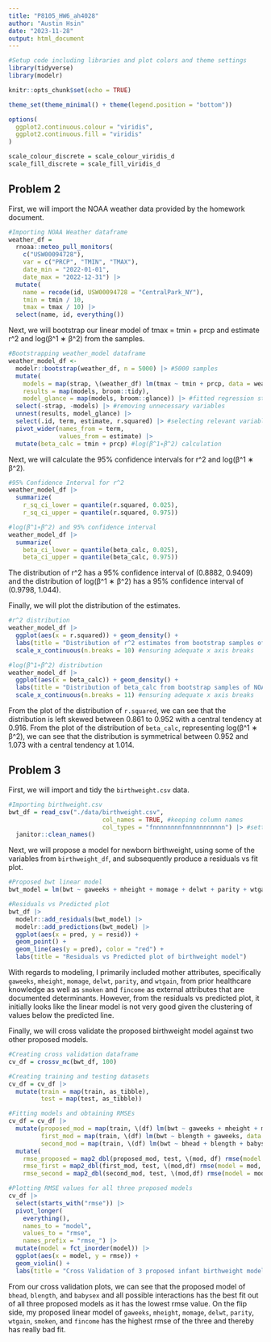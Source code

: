 ```yaml
---
title: "P8105_HW6_ah4028"
author: "Austin Hsin"
date: "2023-11-28"
output: html_document
---
```


```r
#Setup code including libraries and plot colors and theme settings
library(tidyverse)
library(modelr)

knitr::opts_chunk$set(echo = TRUE)

theme_set(theme_minimal() + theme(legend.position = "bottom"))

options(
  ggplot2.continuous.colour = "viridis",
  ggplot2.continuous.fill = "viridis"
)

scale_colour_discrete = scale_colour_viridis_d
scale_fill_discrete = scale_fill_viridis_d
```

## Problem 2

First, we will import the NOAA weather data provided by the homework document.

```r
#Importing NOAA Weather dataframe
weather_df = 
  rnoaa::meteo_pull_monitors(
    c("USW00094728"),
    var = c("PRCP", "TMIN", "TMAX"), 
    date_min = "2022-01-01",
    date_max = "2022-12-31") |>
  mutate(
    name = recode(id, USW00094728 = "CentralPark_NY"),
    tmin = tmin / 10,
    tmax = tmax / 10) |>
  select(name, id, everything())
```

Next, we will bootstrap our linear model of tmax = tmin + prcp and estimate r^2 and log(β^1 ∗ β^2) from the samples.

```r
#Bootstrapping weather_model dataframe
weather_model_df <- 
  modelr::bootstrap(weather_df, n = 5000) |> #5000 samples
  mutate(
    models = map(strap, \(weather_df) lm(tmax ~ tmin + prcp, data = weather_df)), #linear model of tmax
    results = map(models, broom::tidy),
    model_glance = map(models, broom::glance)) |> #fitted regression statistics, specifically for r^2
  select(-strap, -models) |> #removing unnecessary variables
  unnest(results, model_glance) |> 
  select(.id, term, estimate, r.squared) |> #selecting relevant variables
  pivot_wider(names_from = term,
              values_from = estimate) |>
  mutate(beta_calc = tmin + prcp) #log(β^1∗β^2) calculation 
```

Next, we will calculate the 95% confidence intervals for r^2 and log(β^1 ∗ β^2).

```r
#95% Confidence Interval for r^2
weather_model_df |>
  summarize(
    r_sq_ci_lower = quantile(r.squared, 0.025), 
    r_sq_ci_upper = quantile(r.squared, 0.975))

#log(β^1∗β^2) and 95% confidence interval
weather_model_df |>
  summarize(
    beta_ci_lower = quantile(beta_calc, 0.025),
    beta_ci_upper = quantile(beta_calc, 0.975))
```

The distribution of r^2 has a 95% confidence interval of (0.8882, 0.9409) and
the distribution of log(β^1 ∗ β^2) has a 95% confidence interval of (0.9798, 1.044).

Finally, we will plot the distribution of the estimates.

```r
#r^2 distribution
weather_model_df |>
  ggplot(aes(x = r.squared)) + geom_density() +
  labs(title = "Distribution of r^2 estimates from bootstrap samples of NOAA tmax weather model") + #title
  scale_x_continuous(n.breaks = 10) #ensuring adequate x axis breaks

#log(β^1∗β^2) distribution
weather_model_df |>
  ggplot(aes(x = beta_calc)) + geom_density() +
  labs(title = "Distribution of beta_calc from bootstrap samples of NOAA tmax weather model") + #title
  scale_x_continuous(n.breaks = 11) #ensuring adequate x axis breaks
```

From the plot of the distribution of `r.squared`, we can see that the distribution is left skewed between 0.861 to 0.952 with a central tendency at 0.916.
From the plot of the distribution of `beta_calc`, representing log(β^1 ∗ β^2), we can see that the distribution is symmetrical between 0.952 and 1.073 with a central tendency at 1.014.

## Problem 3

First, we will import and tidy the `birthweight.csv` data.

```r
#Importing birthweight.csv
bwt_df = read_csv("./data/birthweight.csv", 
                          col_names = TRUE, #keeping column names
                          col_types = "fnnnnnnnnfnnnnnnnnnnn") |> #setting column types
  janitor::clean_names()
```

Next, we will propose a model for newborn birthweight, using some of the variables from `birthweight_df`, and subsequently produce a residuals vs fit plot.

```r
#Proposed bwt linear model
bwt_model = lm(bwt ~ gaweeks + mheight + momage + delwt + parity + wtgain + smoken + fincome, data = bwt_df)

#Residuals vs Predicted plot
bwt_df |>
  modelr::add_residuals(bwt_model) |>
  modelr::add_predictions(bwt_model) |>
  ggplot(aes(x = pred, y = resid)) + 
  geom_point() +
  geom_line(aes(y = pred), color = "red") +
  labs(title = "Residuals vs Predicted plot of birthweight model")
```

With regards to modeling, I primarily included mother attributes, specifically `gaweeks`, `mheight`, `momage`, `delwt`, `parity`, and `wtgain`, from prior healthcare knowledge as well as `smoken` and `fincome` as external attributes that are documented determinants. However, from the residuals vs predicted plot, it initially looks like the linear model is not very good given the clustering of values below the predicted line.

Finally, we will cross validate the proposed birthweight model against two other proposed models.

```r
#Creating cross validation dataframe
cv_df = crossv_mc(bwt_df, 100)

#Creating training and testing datasets
cv_df = cv_df |>
  mutate(train = map(train, as_tibble),
         test = map(test, as_tibble))

#Fitting models and obtaining RMSEs
cv_df = cv_df |>
  mutate(proposed_mod = map(train, \(df) lm(bwt ~ gaweeks + mheight + momage + delwt + parity + wtgain + smoken + fincome, data = df)),
         first_mod = map(train, \(df) lm(bwt ~ blength + gaweeks, data = df)), 
         second_mod = map(train, \(df) lm(bwt ~ bhead + blength + babysex + bhead * blength + bhead * babysex + blength * babysex + bhead * blength * babysex, data = df))) |>
  mutate(
    rmse_proposed = map2_dbl(proposed_mod, test, \(mod, df) rmse(model = mod, data = df)),
    rmse_first = map2_dbl(first_mod, test, \(mod,df) rmse(model = mod, data = df)),
    rmse_second = map2_dbl(second_mod, test, \(mod,df) rmse(model = mod, data = df)))

#Plotting RMSE values for all three proposed models
cv_df |>
  select(starts_with("rmse")) |>
  pivot_longer(
    everything(),
    names_to = "model",
    values_to = "rmse",
    names_prefix = "rmse_") |>
  mutate(model = fct_inorder(model)) |>
  ggplot(aes(x = model, y = rmse)) + 
  geom_violin() +
  labs(title = "Cross Validation of 3 proposed infant birthweight models")
```
From our cross validation plots, we can see that the proposed model of `bhead`, `blength`, and `babysex` and all possible interactions has the best fit out of all three proposed models as it has the lowest rmse value. On the flip side, my proposed linear model of `gaweeks`, `mheight`,  `momage`, `delwt`, `parity`, `wtgain`, `smoken`, and `fincome` has the highest rmse of the three and thereby has really bad fit.
